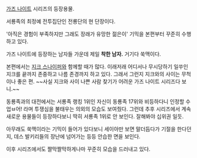 [[가즈 나이트]] 시리즈의 등장용물.

서룡족의 최정예 전투집단인 전룡단의 현 단장이다.

'아직은 경험이 부족하지만 그래도 장래가 유망한 젊은이' 기믹을 본편부터 꾸준히 수행하고 있다.

가즈 나이트에 등장하는 남자들 가운데 제일 '''착한 남자.''' 거기다 쑥맥이다.

본편에서는 [[지크 스나이퍼]]와 함께할 때가 많다. 이래저래 어디서나 무시당하기 일쑤인 지크를 끝까지 존중하고 나름 존경까지 하고 있다. 그래서 그런지 지크와의 사이는 무척이나 좋은 편. ~~사실 지크와 사이 나쁜 사람 찾기가 어려운 가즈 나이트 시리즈다 보니.~~

동룡족과의 대전에서는 서룡족 랭킹 1위인 자신이 동룡족 17위와 비등하다니 인정할 수 업ㅂ어! 라며 투쟁심을 불태우는 의외의 모습도 보여줬다. 그런데 추후 시리즈에서 계속 새로운 용물들이 등장하다보니 딱히 서룡족 1위로 안 보인다. 잘해봐야 십위권 일듯.

아무래도 쑥맥이라는 기믹이 들어가 있다보니 세이아만 보면 말더듬다가 기절을 한다던지, 데스 발키리들의 장난에 넘어가는 등등 안습한 면을 보인다.

이후 시리즈에서도 짤막짤막하게나마 꾸준히 모습을 드러내고 있다.

